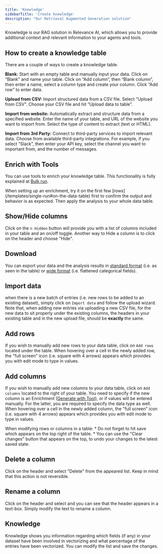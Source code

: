 ```yaml
---
title: 'Knowledge'
sidebarTitle: 'Create knowledge'
description: "Our Retrieval Augmented Generation solution"
---
```


Knowledge is our RAG solution in Relevance AI, which allows you to provide additional context and relevant information to your agents and tools.

## How to create a knowledge table

There are a couple of ways to create a knowledge table.

**Blank:** Start with an empty table and manually input your data.
Click on “Blank” and name your table. Click on “Add column”, then “Blank column”, then enter a name, select a column type and create your column. Click “Add row” to enter data.

**Upload from CSV:** Import structured data from a CSV file.
Select "Upload from CSV". Choose your CSV file and hit “Upload data to table”.


**Import from website:** Automatically extract and structure data from a specified website.
Enter the name of your table, and URL of the website you want to import from. Select the type of content to extract (text or HTML).

**Import from 3rd Party:** Connect to third-party services to import relevant data.
Choose from available third-party integrations.
For example, if you select “Slack”, then enter your API key, select the channel you want to important from, and the number of messages.


## Enrich with Tools
You can use tools to enrich your knowledge table. This functionality is fully explained at [Bulk run](/templates/bulk-run#on-the-data-table-page).

<Tip>
When setting up an enrichment, try it on the first few [rows](/templates/single-run#on-the-data-table) first to confirm the output 
and behavior is as expected. Then apply the analysis to your whole data table.
</Tip>

## Show/Hide columns
Click on the `n Hidden` button will provide you with a list of columns included in your table and an on/off toggle. Another way to 
Hide a column is to click on the header and choose "Hide".

## Download
You can export your data and the analysis results in [standard format](/templates/export#export-to-csv) (i.e. as seen in the table)
or [wide format](/templates/export#export-wide-format) (i.e. flattened categorical fields).

## Import data
when there is a new batch of entries (i.e. new rows to be added to an existing dataset), simply click on `Import data` and follow
the upload wizard.
Note that, when adding new entries via uploading a new CSV file, for the new data to sit properly under the existing columns, the 
headers in your existing table and in the new upload file, should be **exactly** the same.

## Add rows
If you wish to manually add new rows to your data table, click on `Add rows` located under the table. When hovering over a cell in 
the newly added row, the "full screen" icon (i.e. square with 4 arrows) appears which provides you with edit mode to type in values.

## Add columns
If you wish to manually add new columns to your data table, click on `Add columns` located to the right of your table. 
You need to specify if the new column is an Enrichment ([Generate with Tool](/templates/bulk-run#on-the-data-table-page)), or 
if values will be entered manually. For the latter, you are required to specify the data type as well.
When hovering over a cell in the newly added column, the "full screen" icon (i.e. square with 4 arrows) appears which provides you with 
edit mode to type in values. 

<Tip>
When modifying rows or columns in a table:
* Do not forget to hit save which appears on the top right of the table.
* You can use the "Clear changes" button that appears on the top, to undo your changes to the latest saved state.
</Tip>

## Delete a column
Click on the header and select "Delete" from the appeared list. Keep in mind that this action is not reversible.

## Rename a column
Click on the header and select and you can see that the header appears in a text-box. Simply modify the text to rename a column.

## Knowledge
Knowledge shows you information regarding which fields (if any) in your dataset have been involved in vectorizing and
what percentage of the entries have been vectorized.
You can modify the list and save the changes.
